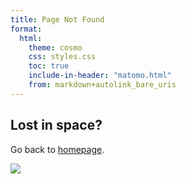 ```yaml
---
title: Page Not Found
format:
  html:
    theme: cosmo
    css: styles.css
    toc: true
    include-in-header: "matomo.html"
    from: markdown+autolink_bare_uris
---
```


## Lost in space? 

Go back to [homepage](https://docs.r-universe.dev/).

![](404.jpg){fig-alt="Jeroen in a cosmonaut suit"}
